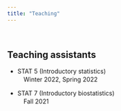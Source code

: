 ```yaml
---
title: "Teaching"
---
```

<br>

## Teaching assistants

* STAT 5 (Introductory statistics) <br>
  　Winter 2022, Spring 2022

* STAT 7 (Introductory biostatistics) <br>
  　Fall 2021